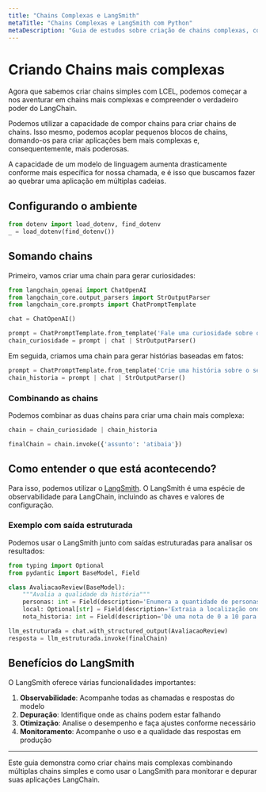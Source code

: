 ```yaml
---
title: "Chains Complexas e LangSmith"
metaTitle: "Chains Complexas e LangSmith com Python"
metaDescription: "Guia de estudos sobre criação de chains complexas, composição de múltiplas chains e observabilidade com LangSmith em Python."
---
```


# Criando Chains mais complexas

Agora que sabemos criar chains simples com LCEL, podemos começar a nos aventurar em chains mais complexas e compreender o verdadeiro poder do LangChain.

Podemos utilizar a capacidade de compor chains para criar chains de chains. Isso mesmo, podemos acoplar pequenos blocos de chains, domando-os para criar aplicações bem mais complexas e, consequentemente, mais poderosas.

A capacidade de um modelo de linguagem aumenta drasticamente conforme mais específica for nossa chamada, e é isso que buscamos fazer ao quebrar uma aplicação em múltiplas cadeias.

## Configurando o ambiente

```python
from dotenv import load_dotenv, find_dotenv
_ = load_dotenv(find_dotenv())
```

## Somando chains

Primeiro, vamos criar uma chain para gerar curiosidades:

```python
from langchain_openai import ChatOpenAI
from langchain_core.output_parsers import StrOutputParser
from langchain_core.prompts import ChatPromptTemplate

chat = ChatOpenAI()

prompt = ChatPromptTemplate.from_template('Fale uma curiosidade sobre o assunto: {assunto}')
chain_curiosidade = prompt | chat | StrOutputParser()
```

Em seguida, criamos uma chain para gerar histórias baseadas em fatos:

```python
prompt = ChatPromptTemplate.from_template('Crie uma história sobre o seguinte fato curioso: {assunto}')
chain_historia = prompt | chat | StrOutputParser()
```

### Combinando as chains

Podemos combinar as duas chains para criar uma chain mais complexa:

```python
chain = chain_curiosidade | chain_historia

finalChain = chain.invoke({'assunto': 'atibaia'})
```

## Como entender o que está acontecendo?

Para isso, podemos utilizar o [LangSmith](https://www.langsmith.com). O LangSmith é uma espécie de observabilidade para LangChain, incluindo as chaves e valores de configuração.

### Exemplo com saída estruturada

Podemos usar o LangSmith junto com saídas estruturadas para analisar os resultados:

```python
from typing import Optional
from pydantic import BaseModel, Field

class AvaliacaoReview(BaseModel):
    """Avalia a qualidade da história"""
    personas: int = Field(description='Enumera a quantidade de personas envolvidas na história')
    local: Optional[str] = Field(description='Extraia a localização onde aconteceu a história')
    nota_historia: int = Field(description='Dê uma nota de 0 a 10 para a história criada')

llm_estruturada = chat.with_structured_output(AvaliacaoReview)
resposta = llm_estruturada.invoke(finalChain)
```

## Benefícios do LangSmith

O LangSmith oferece várias funcionalidades importantes:

1. **Observabilidade**: Acompanhe todas as chamadas e respostas do modelo
2. **Depuração**: Identifique onde as chains podem estar falhando
3. **Otimização**: Analise o desempenho e faça ajustes conforme necessário
4. **Monitoramento**: Acompanhe o uso e a qualidade das respostas em produção

---

Este guia demonstra como criar chains mais complexas combinando múltiplas chains simples e como usar o LangSmith para monitorar e depurar suas aplicações LangChain.
